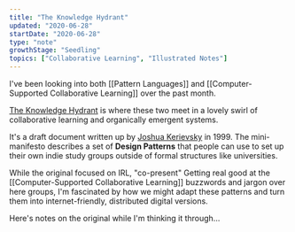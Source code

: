 ```yaml
---
title: "The Knowledge Hydrant"
updated: "2020-06-28"
startDate: "2020-06-28"
type: "note"
growthStage: "Seedling"
topics: ["Collaborative Learning", "Illustrated Notes"]
---
```


I've been looking into both [[Pattern Languages]] and [[Computer-Supported Collaborative Learning]] over the past month.

[The Knowledge Hydrant](http://www.industriallogic.com/papers/khdraft.pdf) is where these two meet in a lovely swirl of collaborative learning and organically emergent systems.

It's a draft document written up by [Joshua Kerievsky](https://twitter.com/JoshuaKerievsky) in 1999. The mini-manifesto describes a set of **Design Patterns** that people can use to set up their own indie study groups outside of formal structures like universities.

While the original focused on IRL, "co-present" <Footnote idName={1}>Getting real good at the [[Computer-Supported Collaborative Learning]] buzzwords and jargon over here</Footnote> groups, I'm fascinated by how we might adapt these patterns and turn them into internet-friendly, distributed digital versions.

Here's notes on the original while I'm thinking it through...

<BasicImage
    alt=""
    src="https://res.cloudinary.com/dg3gyk0gu/image/upload/c_scale,w_800/v1593449022/maggieappleton.com/notes/knowledge-hydrant/knowledge-hydrant-1.png"
/>

<BasicImage
    alt=""
    src="https://res.cloudinary.com/dg3gyk0gu/image/upload/c_scale,w_800/v1593449021/maggieappleton.com/notes/knowledge-hydrant/knowledge-hydrant-2.png"
/>

<BasicImage
    alt=""
    src="https://res.cloudinary.com/dg3gyk0gu/image/upload/c_scale,w_750/v1593449020/maggieappleton.com/notes/knowledge-hydrant/knowledge-hydrant-3.png"
/>

<BasicImage
    alt=""
    src="https://res.cloudinary.com/dg3gyk0gu/image/upload/c_scale,w_750/v1593449020/maggieappleton.com/notes/knowledge-hydrant/knowledge-hydrant-4.png"
/>
